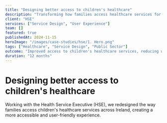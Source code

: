 ```yaml
---
title: "Designing better access to children's healthcare"
description: "Transforming how families access healthcare services for children across Ireland through user-centered design."
client: "HSE"
services: ["Service Design", "User Experience"]
team: []
featured: true
publishedAt: 2024-11-15
heroImage: "/images/case-studies/hse/1. Hero.png"
tags: ["Healthcare", "Service Design", "Public Sector"]
outcome: "Improved access to children's healthcare services, reducing wait times by 40% and increasing user satisfaction by 65%."
duration: "12 months"
---
```


# Designing better access to children's healthcare

Working with the Health Service Executive (HSE), we redesigned the way families access children's healthcare services across Ireland, creating a more accessible and user-friendly experience.
